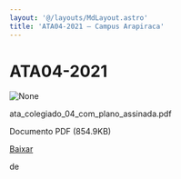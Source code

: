 ```yaml
---
layout: '@/layouts/MdLayout.astro'
title: 'ATA04-2021 — Campus Arapiraca'
---
```




ATA04-2021
==========










<Image src="https://arapiraca.ufal.br/graduacao/ciencia-da-computacao/documentos/atas-do-colegiado-e-nde/colegiado/2021/ata_colegiado_04_com_plano_assinada.pdf/%2b%2bplone%2b%2bufalprofile/imgs/file-icon.png" alt="None" inferSize />

 ata\_colegiado\_04\_com\_plano\_assinada.pdf  

 Documento PDF
 (854.9KB)
 

[Baixar](%40%40download/file/ata_colegiado_04_com_plano_assinada.pdf)























 de 












